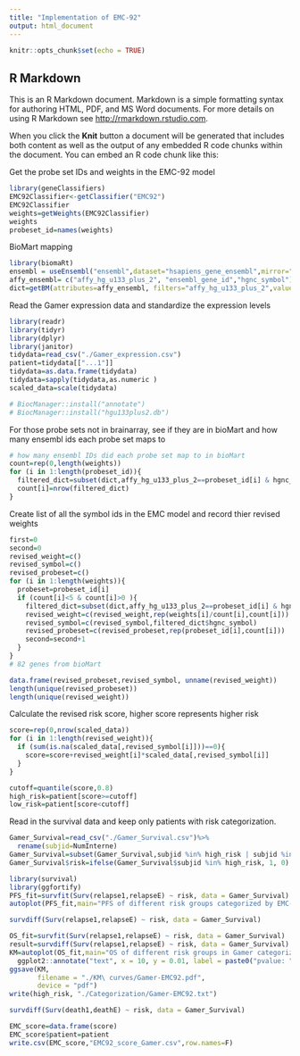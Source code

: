 ```yaml
---
title: "Implementation of EMC-92"
output: html_document
---
```


```r
knitr::opts_chunk$set(echo = TRUE)
```

## R Markdown

This is an R Markdown document. Markdown is a simple formatting syntax for authoring HTML, PDF, and MS Word documents. For more details on using R Markdown see <http://rmarkdown.rstudio.com>.

When you click the **Knit** button a document will be generated that includes both content as well as the output of any embedded R code chunks within the document. You can embed an R code chunk like this:


Get the probe set IDs and weights in the EMC-92 model
```r
library(geneClassifiers)
EMC92Classifier<-getClassifier("EMC92")
EMC92Classifier
weights=getWeights(EMC92Classifier)
weights
probeset_id=names(weights)
```

BioMart mapping
```r
library(biomaRt) 
ensembl = useEnsembl("ensembl",dataset="hsapiens_gene_ensembl",mirror="www")
affy_ensembl= c("affy_hg_u133_plus_2", "ensembl_gene_id","hgnc_symbol")
dict=getBM(attributes=affy_ensembl, filters="affy_hg_u133_plus_2",values = probeset_id, mart = ensembl)
```

Read the Gamer expression data and standardize the expression levels
```r
library(readr)
library(tidyr)
library(dplyr)
library(janitor)
tidydata=read_csv("./Gamer_expression.csv")
patient=tidydata[["...1"]]
tidydata=as.data.frame(tidydata)
tidydata=sapply(tidydata,as.numeric )
scaled_data=scale(tidydata)
```


```r
# BiocManager::install("annotate")
# BiocManager::install("hgu133plus2.db")
```


For those probe sets not in brainarray, see if they are in bioMart and how many ensembl ids each probe set maps to
```r
# how many ensembl IDs did each probe set map to in bioMart
count=rep(0,length(weights))
for (i in 1:length(probeset_id)){
  filtered_dict=subset(dict,affy_hg_u133_plus_2==probeset_id[i] & hgnc_symbol %in% sub('\\.[0-9]*$', '', colnames(scaled_data)))
  count[i]=nrow(filtered_dict)
}
```

Create list of all the symbol ids in the EMC model and record thier revised weights
```r
first=0
second=0
revised_weight=c()
revised_symbol=c()
revised_probeset=c()
for (i in 1:length(weights)){
  probeset=probeset_id[i]
  if (count[i]<5 & count[i]>0 ){
    filtered_dict=subset(dict,affy_hg_u133_plus_2==probeset_id[i] & hgnc_symbol %in% sub('\\.[0-9]*$', '', colnames(scaled_data)))
    revised_weight=c(revised_weight,rep(weights[i]/count[i],count[i])) # take the average of multiple symbol genes mapping to the same probe set
    revised_symbol=c(revised_symbol,filtered_dict$hgnc_symbol)
    revised_probeset=c(revised_probeset,rep(probeset_id[i],count[i]))
    second=second+1
  }
}
# 82 genes from bioMart
```

```r
data.frame(revised_probeset,revised_symbol, unname(revised_weight))
length(unique(revised_probeset))
length(unique(revised_weight))
```


Calculate the revised risk score, higher score represents higher risk
```r
score=rep(0,nrow(scaled_data))
for (i in 1:length(revised_weight)){
  if (sum(is.na(scaled_data[,revised_symbol[i]]))==0){
    score=score+revised_weight[i]*scaled_data[,revised_symbol[i]]
  }
}
```

```r
cutoff=quantile(score,0.8)
high_risk=patient[score>=cutoff]
low_risk=patient[score<cutoff]
```



Read in the survival data and keep only patients with risk categorization.
```r
Gamer_Survival=read_csv("./Gamer_Survival.csv")%>%
  rename(subjid=NumInterne)
Gamer_Survival=subset(Gamer_Survival,subjid %in% high_risk | subjid %in% low_risk)
Gamer_Survival$risk=ifelse(Gamer_Survival$subjid %in% high_risk, 1, 0) #risk=1 represents high risk
```

```r
library(survival)
library(ggfortify)
PFS_fit=survfit(Surv(relapse1,relapseE) ~ risk, data = Gamer_Survival)
autoplot(PFS_fit,main="PFS of different risk groups categorized by EMC-92")
```
```r
survdiff(Surv(relapse1,relapseE) ~ risk, data = Gamer_Survival)
```

```r
OS_fit=survfit(Surv(relapse1,relapseE) ~ risk, data = Gamer_Survival)
result=survdiff(Surv(relapse1,relapseE) ~ risk, data = Gamer_Survival)
KM=autoplot(OS_fit,main="OS of different risk groups in Gamer categorized by EMC-92")+
  ggplot2::annotate("text", x = 10, y = 0.01, label = paste0("pvalue: ", sprintf("%.2e", result$pvalue)) , size = 3, hjust = 0)
ggsave(KM, 
       filename = "./KM\ curves/Gamer-EMC92.pdf",
       device = "pdf")
write(high_risk, "./Categorization/Gamer-EMC92.txt")
```
```r
survdiff(Surv(death1,deathE) ~ risk, data = Gamer_Survival)
```

```r
EMC_score=data.frame(score)
EMC_score$patient=patient
write.csv(EMC_score,"EMC92_score_Gamer.csv",row.names=F)
```

